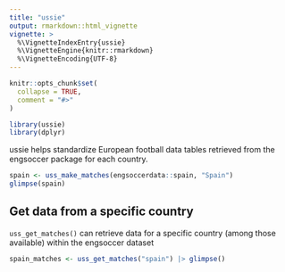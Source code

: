 ```yaml
---
title: "ussie"
output: rmarkdown::html_vignette
vignette: >
  %\VignetteIndexEntry{ussie}
  %\VignetteEngine{knitr::rmarkdown}
  %\VignetteEncoding{UTF-8}
---
```


```r
knitr::opts_chunk$set(
  collapse = TRUE,
  comment = "#>"
)
```

```r
library(ussie)
library(dplyr)
```

ussie helps standardize European football data tables retrieved from the engsoccer package for each country.

```r

spain <- uss_make_matches(engsoccerdata::spain, "Spain")
glimpse(spain)
```

## Get data from a specific country

`uss_get_matches()` can retrieve data for a specific country (among those available) within the engsoccer dataset

```r

spain_matches <- uss_get_matches("spain") |> glimpse()

```
